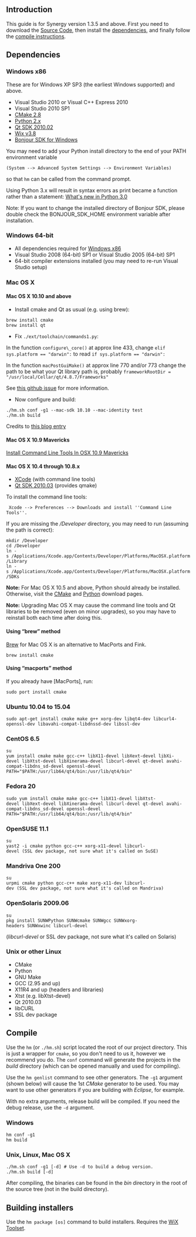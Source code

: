 ==Introduction==

This guide is for Synergy version 1.3.5 and above. First you need to download the [[Source Code]], then install the [[Compiling#dependencies|dependencies]], and finally follow the [[Compiling#Compile|compile instructions]].

==Dependencies==

===Windows x86===

These are for Windows XP SP3 (the earliest Windows supported) and above.

* Visual Studio 2010 or Visual C++ Express 2010
* Visual Studio 2010 SP1
* [http://www.cmake.org/cmake/resources/software.html CMake 2.8]
* [http://www.python.org/download/ Python 2.x]
* [http://synergy-foss.org/mirror/qt-sdk-win-opensource-2010.02.exe Qt SDK 2010.02]
* [http://wixtoolset.org/releases/ Wix v3.8]
* [https://developer.apple.com/downloads/?q=Bonjour%20SDK%20for%20Windows Bonjour SDK for Windows]

You may need to add your Python install directory to the end of your PATH environment variable <pre>(System --> Advanced System Settings --> Environment Variables)</pre> so that <code>hm</code> can be called from the command prompt.

Using Python 3.x will result in syntax errors as print became a function rather than a statement: [http://docs.python.org/3.0/whatsnew/3.0.html#print-is-a-function What's new in Python 3.0]

Note: If you want to change the installed directory of Bonjour SDK, please double check the BONJOUR_SDK_HOME environment variable after installation.

===Windows 64-bit===

* All dependencies required for [[Compiling#Windows_x86|Windows x86]]
* Visual Studio 2008 (64-bit) SP1 or Visual Studio 2005 (64-bit) SP1
* 64-bit compiler extensions installed (you may need to re-run Visual Studio setup)

===Mac OS X===

====Mac OS X 10.10 and above====

* Install cmake and Qt as usual (e.g. using brew):
 brew install cmake
 brew install qt

* Fix <code>./ext/toolchain/commands1.py</code>:

In the function <code>configure\_core()</code> at approx line 433, change <code>elif sys.platform == "darwin": </code> to read <code>if sys.platform == "darwin":</code>

In the function <code>macPostGuiMake()</code> at approx line 770 and/or 773 change the path to be what your Qt library path is, probably <code>frameworkRootDir = "/usr/local/Cellar/qt/4.8.7/Frameworks"</code>

See [https://github.com/synergy/synergy/issues/4572 this github issue] for more information.

* Now configure and build:
 ./hm.sh conf -g1 --mac-sdk 10.10 --mac-identity test
 ./hm.sh build

Credits to [https://wordpress.update.sh/archives/410 this blog entry]

====Mac OS X 10.9 Mavericks====

[http://www.computersnyou.com/2025/2013/06/install-command-line-tools-in-osx-10-9-mavericks-how-to/ Install Command Line Tools In OSX 10.9 Mavericks]

====Mac OS X 10.4 through 10.8.x====
* [https://github.com/synergy/synergy/wiki/*with%20command%20line%20tools XCode] (with command line tools)
* [https://github.com/synergy/synergy/wiki/provides%20qmake Qt SDK 2010.03] (provides qmake)

To install the command line tools: <pre> Xcode --> Preferences --> Downloads and install ''Command Line Tools''.</pre>

If you are missing the ''/Developer'' directory, you may need to run (assuming the path is correct):
 mkdir /Developer
 cd /Developer
 ln -s /Applications/Xcode.app/Contents/Developer/Platforms/MacOSX.platform/Library
 ln -s /Applications/Xcode.app/Contents/Developer/Platforms/MacOSX.platform/SDKs

'''Note:''' For Mac OS X 10.5 and above, Python should already be installed. Otherwise, visit the [http://www.cmake.org/cmake/resources/software.html CMake] and [http://www.python.org/download/ Python] download pages.

'''Note:''' Upgrading Mac OS X may cause the command line tools and Qt libraries to be removed (even on minor upgrades), so you may have to reinstall both each time after doing this.

====Using “brew” method====

[http://mxcl.github.com/homebrew/ Brew] for Mac OS X is an alternative to MacPorts and Fink.
 brew install cmake

====Using “macports” method====
If you already have [MacPorts], run:
 sudo port install cmake

===Ubuntu 10.04 to 15.04===
 sudo apt-get install cmake make g++ xorg-dev libqt4-dev libcurl4-openssl-dev libavahi-compat-libdnssd-dev libssl-dev

===CentOS 6.5===
 su
 yum install cmake make gcc-c++ libX11-devel libXext-devel libXi-devel libXtst-devel libXinerama-devel libcurl-devel qt-devel avahi-compat-libdns_sd-devel openssl-devel
 PATH="$PATH:/usr/lib64/qt4/bin:/usr/lib/qt4/bin"

===Fedora 20===
 sudo yum install cmake make gcc-c++ libX11-devel libXtst-devel libXext-devel libXinerama-devel libcurl-devel qt-devel avahi-compat-libdns_sd-devel openssl-devel
 PATH="$PATH:/usr/lib64/qt4/bin:/usr/lib/qt4/bin"

===OpenSUSE 11.1===
 su
 yast2 -i cmake python gcc-c++ xorg-x11-devel libcurl-devel (SSL dev package, not sure what it's called on SuSE)

===Mandriva One 200===
 su
 urpmi cmake python gcc-c++ make xorg-x11-dev libcurl-dev (SSL dev package, not sure what it's called on Mandriva)

===OpenSolaris 2009.06===
 su
 pkg install SUNWPython SUNWcmake SUNWgcc SUNWxorg-headers SUNWxwinc libcurl-devel
(''libcurl-devel'' or SSL dev package, not sure what it's called on Solaris)

===Unix or other Linux===
* CMake
* Python
* GNU Make
* GCC (2.95 and up)
* X11R4 and up (headers and libraries)
* Xtst (e.g. libXtst-devel)
* Qt 2010.03
* libCURL
* SSL dev package

==Compile==

Use the <code>hm</code> (or <code>./hm.sh</code>) script located the root of our project directory. This is just a wrapper for <code>cmake</code>, so you don't need to us it, however we recommend you do. The <code>conf</code> command will generate the projects in the ''build'' directory (which can be opened manually and used for compiling).

Use the <code>hm genlist</code> command to see other generators. The <code>-g1</code> argument (shown below) will cause the 1st ''CMake'' generator to be used. You may want to use other generators if you are building with ''Eclipse'', for example.

With no extra arguments, release build will be compiled. If you need the debug release, use the <code>-d</code> argument.

===Windows===
 hm conf -g1
 hm build

===Unix, Linux, Mac OS X===
 ./hm.sh conf -g1 [-d] # Use -d to build a debug version.
 ./hm.sh build [-d]

After compiling, the binaries can be found in the ''bin'' directory in the root of the source tree (not in the build directory).

==Building installers==
Use the <code>hm package [os]</code> command to build installers. Requires the [http://wixtoolset.org/ WiX Toolset].